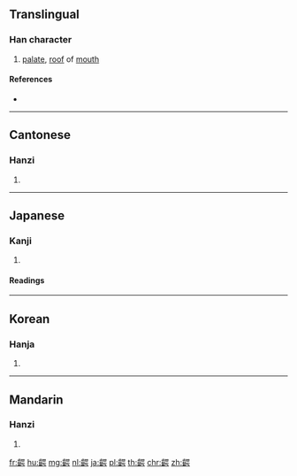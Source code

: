 {{character info/new}}
{{also|腭}}
==Translingual==

===Han character===
{{Han char|rn=211|rad=齒|as=09|sn=24|four=26727|canj=YURRS|ids=⿰齒咢}}

# [[palate]], [[roof]] of [[mouth]]

====References====
* {{Han ref|kx=1535.140|dkj=48725|dj=2074.020|hdz=74797.170|uh=9F76|ud=40822|bh=F8ED|bd=63725}}

----

==Cantonese==

===Hanzi===
{{yue-hanzi|jyut=|y=ngok6|sim=腭}}

# {{defn|lang=yue|sort=齒09}}

----

==Japanese==

===Kanji===
{{ja-kanji|grade=|rs=齒09}}

# {{defn|lang=ja|sort=齒09}}

====Readings====
{{ja-readings|goon=[[がく]] (gaku)|kanon=[[がく]] (gaku)|kun=[[はぐき]] (haguki)}}

----

==Korean==

===Hanja===
{{ko-hanja|hangeul=악|eumhun=|rv=ak|mr=ak|y=ak}}

# {{defn|lang=ko|sort=齒09}}

----

==Mandarin==

===Hanzi===
{{cmn-hanzi|sim=腭|pin=[[è]] ([[e4]]), [[yín]] ([[yin2]])|wg=o<sup>4</sup>, yin<sup>2</sup>}}

# {{defn|lang=cmn|sort=齒09}}

[[fr:齶]]
[[hu:齶]]
[[mg:齶]]
[[nl:齶]]
[[ja:齶]]
[[pl:齶]]
[[th:齶]]
[[chr:齶]]
[[zh:齶]]